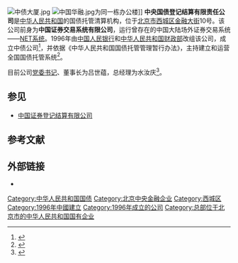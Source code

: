 [[File:中债大厦.jpg|thumb]]
[[File:中国华融.jpg|thumb]]为同一栋办公楼]]
'''中央国债登记结算有限责任公司'''是[[中华人民共和国|中华人民共和国]]的国债托管清算机构，位于[[北京市|北京市]][[西城区|西城区]][[金融大街|金融大街]]10号。该公司前身为'''中国证券交易系统有限公司'''，运行曾存在的中国大陆场外证券交易系统——[[全国中小企业股份转让系统#两网市场设立背景|NET系统]]。1996年由[[中国人民银行|中国人民银行]]和[[中华人民共和国财政部|中华人民共和国财政部]]改组该公司，成立中债公司<ref>{{cite web|title=关于中债|url=http://www.chinabond.com.cn/Channel/10050993|publisher=中央国债登记结算有限责任公司|accessdate=2015-01-06|deadurl=yes|archiveurl=https://web.archive.org/web/20150304040348/http://www.chinabond.com.cn/Channel/10050993|archivedate=2015-03-04}}</ref>，并依据《中华人民共和国国债托管管理暂行办法》，主持建立和运营全国国债托管系统<ref>{{cite book|author=何志刚|title=中国债券市场微观结构研究|year=2011|publisher=中国经济出版社|isbn=978-7-5136-0400-0|pages=51}}</ref>。

目前公司[[党委书记|党委书记]]、董事长为吕世蕴，总经理为水汝庆<ref>{{cite web|title=管理团队|url=http://www.chinabond.com.cn/Channel/10050833|publisher=中央国债登记结算有限责任公司|accessdate=2015-01-06|deadurl=yes|archiveurl=https://web.archive.org/web/20150304040333/http://www.chinabond.com.cn/Channel/10050833|archivedate=2015-03-04}}</ref>。

== 参见 ==
* [[中国证券登记结算有限公司|中国证券登记结算有限公司]]

== 参考文献 ==
{{reflist}}

== 外部链接 ==
* {{Official website|www.chinabond.com.cn}}

{{公司小作品}}

[[Category:中华人民共和国国债|Category:中华人民共和国国债]]
[[Category:北京中央金融企业|Category:北京中央金融企业]]
[[Category:西城区|Category:西城区]]
[[Category:1996年中國建立|Category:1996年中國建立]]
[[Category:1996年成立的公司|Category:1996年成立的公司]]
[[Category:总部位于北京市的中华人民共和国国有企业|Category:总部位于北京市的中华人民共和国国有企业]]